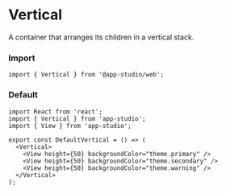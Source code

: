 # Vertical

A container that arranges its children in a vertical stack.

### **Import**
  ```tsx
  import { Vertical } from '@app-studio/web';
  ```

### **Default**
```tsx
import React from 'react';
import { Vertical } from 'app-studio';
import { View } from 'app-studio';

export const DefaultVertical = () => (
  <Vertical>
    <View height={50} backgroundColor="theme.primary" />
    <View height={50} backgroundColor="theme.secondary" />
    <View height={50} backgroundColor="theme.warning" />
  </Vertical>
);

```

